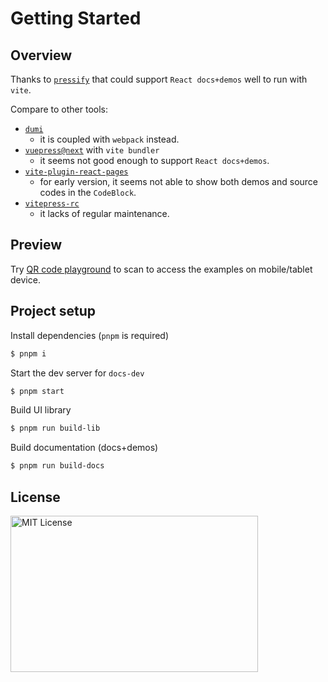 # Getting Started

## Overview

Thanks to [`pressify`](https://github.com/codpoe/pressify) that could support `React docs+demos` well to run with `vite`.

Compare to other tools:

- [`dumi`](https://d.umijs.org/)
  - it is coupled with `webpack` instead.
- [`vuepress@next`](https://github.com/vuepress/vuepress-next) with `vite bundler`
  - it seems not good enough to support `React docs+demos`.
- [`vite-plugin-react-pages`](https://github.com/vitejs/vite-plugin-react-pages)
  - for early version, it seems not able to show both demos and source codes in the `CodeBlock`.
- [`vitepress-rc`](https://github.com/cvnine/vitepress-rc)
  - it lacks of regular maintenance.

## Preview

Try [QR code playground](https://nikoni.top/rui-next/docs/components/qr-code/index.html) to scan to access the examples on mobile/tablet device.

## Project setup

Install dependencies (`pnpm` is required)

```bash
$ pnpm i
```

Start the dev server for `docs-dev`

```bash
$ pnpm start
```

Build UI library

```bash
$ pnpm run build-lib
```

Build documentation (docs+demos)

```bash
$ pnpm run build-docs
```

## License

<img src="https://nikoni.top/images/niko-mit-react.png" alt="MIT License" width="396" height="250"/>
